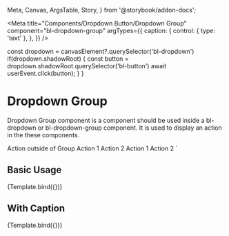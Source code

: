   Meta,
  Canvas,
  ArgsTable,
  Story,
} from '@storybook/addon-docs';


<Meta
  title="Components/Dropdown Button/Dropdown Group"
  component="bl-dropdown-group"
  argTypes={{
    caption: {
      control: {
        type: 'text'
      },
    },
  }}
/>

  const dropdown = canvasElement?.querySelector('bl-dropdown')
  if(dropdown.shadowRoot) {
    const button = dropdown.shadowRoot.querySelector('bl-button')
    await userEvent.click(button);
  }
}

# Dropdown Group
Dropdown Group component is a component should be used inside a bl-dropdown or bl-dropdown-group component. It is used to display an action in the these components.

  <bl-dropdown-item>Action outside of Group</bl-dropdown-item>
  <bl-dropdown-group caption="${ifDefined(args.caption)}">
    <bl-dropdown-item>Action 1</bl-dropdown-item>
    <bl-dropdown-item>Action 2</bl-dropdown-item>
  </bl-dropdown-group>
  <bl-dropdown-group caption="${ifDefined(args.caption)}">
    <bl-dropdown-item>Action 1</bl-dropdown-item>
    <bl-dropdown-item>Action 2</bl-dropdown-item>
  </bl-dropdown-group>
</bl-dropdown>
`

## Basic Usage

<Canvas>
  <Story name="Basic Usage" play={dropdownOpener}>
    {Template.bind({})}
  </Story>
</Canvas>

## With Caption

<Canvas>
  <Story name="With Caption" args={{ caption: "Caption" }} play={dropdownOpener}>
    {Template.bind({})}
  </Story>
</Canvas>


<ArgsTable of="bl-dropdown-group" />
